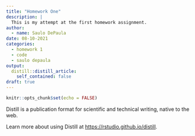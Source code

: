 ```yaml
---
title: "Homework One"
description: |
  This is my attempt at the first homework assignment.
author:
  - name: Saulo DePaula
date: 08-10-2021
categories:
  - homework 1
  - code
  - saulo depaula
output:
  distill::distill_article:
    self_contained: false
draft: true
---
```


```r
knitr::opts_chunk$set(echo = FALSE)
```

Distill is a publication format for scientific and technical writing, native to the web.

Learn more about using Distill at <https://rstudio.github.io/distill>.


